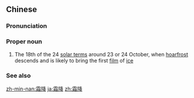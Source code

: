 ==Chinese==
{{zh-forms|lit=descent of frost}}

===Pronunciation===
{{zh-pron
|m=Shuāngjiàng
|c=soeng1 gong3
|mn=Sng-kàng
|cat=pn
}}

===Proper noun===
{{zh-proper noun}}

#  The 18th of the 24 [[w:solar term|solar terms]] around 23 or 24 October, when [[hoarfrost]] descends and is likely to bring the first [[film]] of [[ice]]

===See also===
{{list:solar terms/zh}}

[[zh-min-nan:霜降]]
[[ja:霜降]]
[[zh:霜降]]